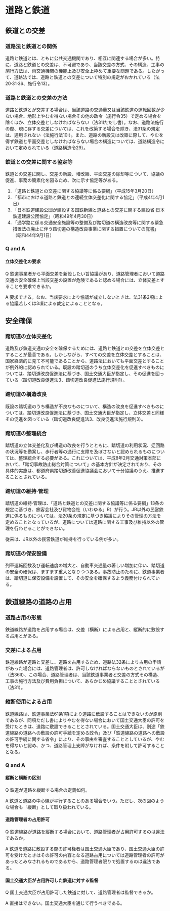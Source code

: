 # 道路と鉄道

## 鉄道との交差

### 道路法と鉄道との関係

道路と鉄道とは、ともに公共交通機関であり、相互に関連する場合が多い。特に、道路と鉄道との交差は、不可避であり、当該交差の方式、その構造、工事の施行方法は、両交通機関の機能上及び安全上極めて重要な問題である。したがって、道路法では、道路と鉄道との交差について特別の規定がおかれている（法20·31·36、施行令13）。

### 道路と鉄道との交差の方法

道路と鉄道とが交差する場合は、当該道路の交通量又は当該鉄道の運転回数が少ない場合、地形上やむを得ない場合その他の政令（施行令35）で定める場合を除くほか、立体交差としなければならない（法31Ⅰただし書）。なお、道路法施行の際、現に存する交差については、これを改築する場合を除き、法31条の規定は、適用されない（法施行法10Ⅰ）。また、道路の新設又は改築に際して、やむを得ず鉄道と平面交差としなければならない場合の構造については、道路構造令において定められている（道路構造令29）。

### 鉄道との交差に関する協定等

鉄道との交差に関し、交差の新設、増改築、平面交差の除却等について、協議の促進、事務の簡素化を図るため、次に示す協定等がある。

1. 「道路と鉄道との交差に関する協議等に係る要綱」（平成15年3月20日）
2. 「都市における道路と鉄道との連続立体交差化に関する協定」（平成4年4月1日）
3. 「日本鉄道建設公団が建設する国鉄新線と道路との交差に関する建設省·日本鉄道建設公団協定」（昭和49年4月30日）
4. 「通学路に係る交通安全施設等の整備及び踏切道の構造改良等に関する緊急措置法の廃止に伴う踏切道の構造改良事業に関する措置についての覚書」（昭和44年9月1日）

### Q and A

#### 立体交差化の要求

Q 鉄道事業者から平面交差を新設したい旨協議があり、道路管理者において道路交通の安全確保上当該交差の設置が危険であると認める場合には、立体交差とすることを要求できるか。

A 要求できる。なお、当該要求により協議が成立しないときは、法31条2項による協議若しくは3項による裁定によることとなる。

## 安全確保

### 踏切道の立体交差化

道路及び鉄道交通の安全を確保するためには、道路と鉄道との交差を立体交差とすることが最善である。しかしながら、すべての交差を立体交差とすることは、国家経済的に見て不可能であることから、道路法においても平面交差とすることが例外的に認められている。既設の踏切道のうち立体交差化を促進すべきものについては、踏切道改良促進法に基づき、国土交通大臣が指定し、その促進を図っている（踏切道改良促進法3、踏切道改良促進法施行規則1）。

### 踏切道の構造改良

既設の踏切道のうち構造が不良なものについて、構造の改良を促進すべきものについては、踏切道改良促進法に基づき、国土交通大臣が指定し、立体交差と同様その促進を図っている（踏切道改良促進法3、改良促進法施行規則3）。

### 踏切道の整理統合

踏切道の立体交差化及び構造の改良を行うとともに、踏切道の利用状況、迂回路の状況等を勘案し、歩行者等の通行に支障を及ぼさないと認められるものについては、整理統合する必要がある。これについては、平成8年2月交通対策本部において、「踏切事故防止総合対策について」の基本方針が決定されており、その具体的実施は、都道府県踏切道改善促進協議会において十分協議のうえ、推進することとされている。

### 踏切道の維持·管理

踏切道の維持·管理は、「道路と鉄道との交差に関する協議等に係る要綱」13条の規定に基づき、旅客会社及び貨物会社（いわゆる」R）が行う。JR以外の民営鉄道に係るものについては、法20条の規定に基づき協議によりその管理の方法を定めることとなっているが、道路については道路に関する工事及び維持以外の管理を行わせることができない。

従来は、JR以外の民営鉄道が維持を行っている例が多い。

### 踏切道の保安設備

列車運転回数及び運転速度の増大と、自動車交通量の著しい増加に伴い、踏切道の安全の確保は、ますます重大となりつつある。事故防止のために、鉄道事業者は、踏切道に保安設備を設置して、その安全を確保するよう義務付けられている。

## 鉄道線路の道路の占用

### 道路占用の形態

鉄道線路が道路を占用する場合は、交差（横断）による占用と、縦断的に敷設する占用とがある。

### 交差による占用

鉄道線路が道路と交差し、道路を占用するため、道路法32条により占用の申請があった場合には、道路管理者は、許可しなければならないものとされているが（法36Ⅱ）、この場合、道路管理者は、当該鉄道事業者と交差の方式その構造、工事の施行方法及び費用負担について、あらかじめ協議することとされている（法31）。

### 縦断使用による占用

鉄道線路は、鉄道事業法61条1項により道路に敷設することはできないのが原則であるが、同項ただし書によりやむを得ない場合において国土交通大臣の許可を受けたときは、道路に敷設できることとされている。国土交通大臣は、別途「鉄道線路の道路への敷設の許可手続を定める政令」及び「鉄道線路の道路への敷設の許可手続に関する省令」により、その事由を審査することとしているが、やむを得ないと認め、かつ、道路管理上支障がなければ、条件を附して許可することとなる。

### Q and A

#### 縦断と横断の区別

Q 鉄道が道路を縦断する場合の定義如何。

A 鉄道と道路の中心線が平行することのある場合をいう。ただし、次の図のような場合も「縦断」として取り扱われている。


#### 道路管理者の占用許可

Q 鉄道線路が道路を縦断する場合において、道路管理者が占用許可するのは違法であるか。

A 鉄道を道路に敷設する際の許可権者は国土交通大臣であり、国土交通大臣の許可を受けたときはその許可の内容となる道路占用については道路管理者の許可があったとみなされるものであるから、道路管理者限りで処置するのは違法である。

#### 国土交通大臣が占用許可した鉄道に対する監督

Q 国土交通大臣が占用許可した鉄道に対して、道路管理者は監督できるか。

A 直接はできない。国土交通大臣を通じて行うべきである。